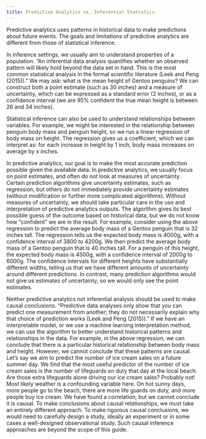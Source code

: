 ```yaml
---
title: Predictive Analytics vs. Inferential Statistics
---
```


Predictive analytics uses patterns in historical data to make predictions about future events. The goals and limitations of predictive analytics are different from those of statistical inference.

In inference settings, we usually aim to understand properties of a population. “An inferential data analysis quantifies whether an observed pattern will likely hold beyond the data set in hand. This is the most common statistical analysis in the formal scientific literature (Leek and Peng (2015)).” We may ask: what is the mean height of Gentoo penguins? We can construct both a point estimate (such as 30 inches) and a measure of uncertainty, which can be expressed as a standard error (2 inches), or as a confidence interval (we are 95% confident the true mean height is between 26 and 34 inches).

Statistical inference can also be used to understand relationships between variables. For example, we might be interested in the relationship between penguin body mass and penguin height, so we run a linear regression of body mass on height. The regression gives us a coefficient, which we can interpret as: for each increase in height by 1 inch, body mass increases on average by x inches.

In predictive analytics, our goal is to make the most accurate prediction possible given the available data. In predictive analytics, we usually focus on point estimates, and often do not look at measures of uncertainty. Certain prediction algorithms give uncertainty estimates, such as regression, but others do not immediately provide uncertainty estimates (without modification or further more complicated algorithms). Without measures of uncertainty, we should take particular care in the use and interpretation of predictive analytics outputs. The algorithm gives its best possible guess of the outcome based on historical data, but we do not know how “confident” we are in the result. For example, consider using the above regression to predict the average body mass of a Gentoo penguin that is 32 inches tall. The regression tells us the expected body mass is 4000g, with a confidence interval of 3800 to 4200g. We then predict the average body mass of a Gentoo penguin that is 40 inches tall. For a penguin of this height, the expected body mass is 4500g, with a confidence interval of 2000g to 6000g. The confidence intervals for different heights have substantially different widths, telling us that we have different amounts of uncertainty around different predictions. In contrast, many prediction algorithms would not give us estimates of uncertainty, so we would only see the point estimates.

Neither predictive analytics not inferential analysis should be used to make causal conclusions. “Predictive data analyses only show that you can predict one measurement from another; they do not necessarily explain why that choice of prediction works (Leek and Peng (2015)).” If we have an interpretable model, or we use a machine learning interpretation method, we can use the algorithm to better understand historical patterns and relationships in the data. For example, in the above regression, we can conclude that there is a particular historical relationship between body mass and height. However, we cannot conclude that these patterns are causal. Let’s say we aim to predict the number of ice cream sales on a future summer day. We find that the most useful predictor of the number of ice cream sales is the number of lifeguards on duty that day at the local beach. Are those extra lifeguards alone driving our ice cream sales? Probably not! Most likely weather is a confounding variable here. On hot sunny days, more people go to the beach, there are more life guards on duty, and more people buy ice cream. We have found a correlation, but we cannot conclude it is causal. To make conclusions about causal relationships, we must take an entirely different approach. To make rigorous causal conclusions, we would need to carefully design a study, ideally an experiment or in some cases a well-designed observational study. Such causal inference approaches are beyond the scope of this guide.
